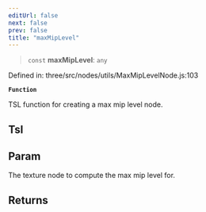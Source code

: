 ```yaml
---
editUrl: false
next: false
prev: false
title: "maxMipLevel"
---
```


> `const` **maxMipLevel**: `any`

Defined in: three/src/nodes/utils/MaxMipLevelNode.js:103

**`Function`**

TSL function for creating a max mip level node.

## Tsl

## Param

The texture node to compute the max mip level for.

## Returns
